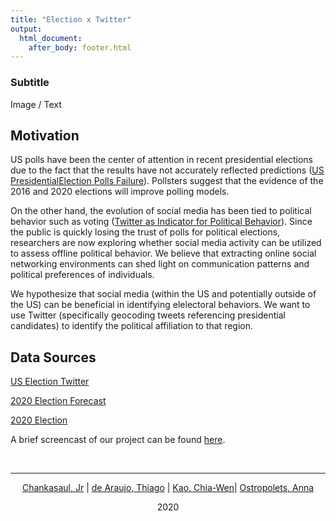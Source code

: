 ```yaml
---
title: "Election x Twitter"
output: 
  html_document:
    after_body: footer.html
---
```


### Subtitle

Image / Text


## Motivation

US polls have been the center of attention in recent presidential elections due to the fact that the results have not accurately reflected predictions ([US PresidentialElection Polls Failure](https://news.northeastern.edu/2020/11/04/the-polls-were-still-way-off-in-the-2020-election-even-after-accounting-for-2016s-errors/)). 
Pollsters suggest that the evidence of the 2016 and 2020 elections will improve polling models. 

On the other hand, the evolution of social media has been tied to political behavior such as voting ([Twitter as Indicator for Political Behavior](https://journals.plos.org/plosone/article?id=10.1371/journal.pone.0079449)). Since the public is quickly losing the trust of polls for political elections, researchers are now exploring whether social media activity can be utilized to assess offline political behavior. We believe that extracting online social networking environments can shed light on communication patterns and political preferences of individuals.

We hypothesize that social media (within the US and potentially outside of the US) can be beneficial in identifying elelectoral behaviors. We want to use Twitter (specifically geocoding tweets referencing presidential candidates) to identify the political affiliation to that region. 

## Data Sources

[US Election Twitter ](https://www.kaggle.com/manchunhui/us-election-2020-tweets)

[2020 Election Forecast](https://github.com/fivethirtyeight/data/tree/master/election-forecasts-2020)

[2020 Election](https://www.kaggle.com/unanimad/us-election-2020)

A brief screencast of our project can be found [here](link to screencast).

&nbsp;
<hr />
<p style="text-align: center;"><a href="">Chankasaul, Jr</a> | <a href="">de Araujo, Thiago</a> | <a href="">Kao, Chia-Wen</a>| <a href="">Ostropolets, Anna</a></p>

<p style="text-align: center;"> 2020 </p>
